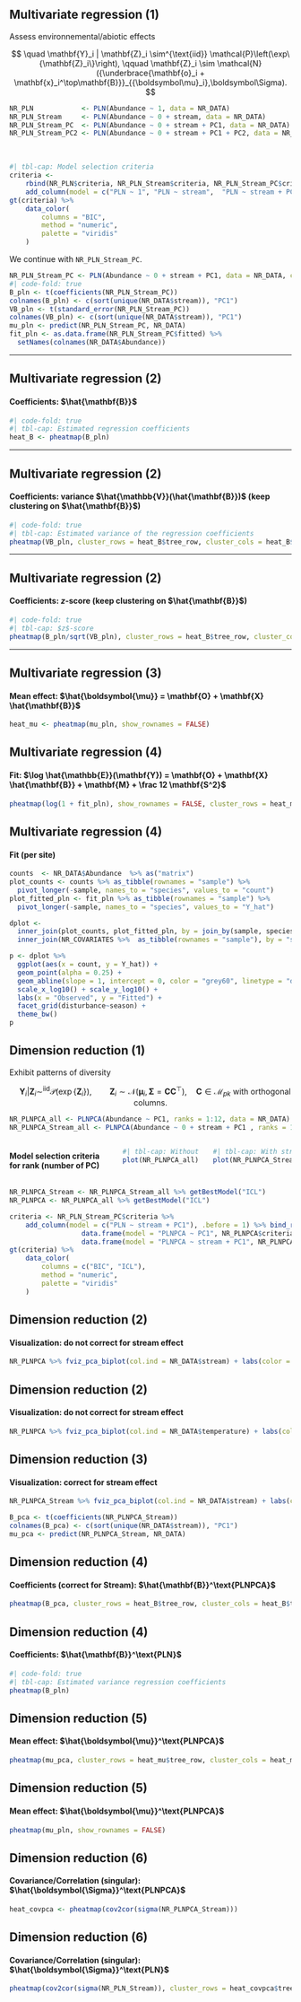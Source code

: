 ## Multivariate regression (1)

Assess environnemental/abiotic effects

$$
\quad \mathbf{Y}_i | \mathbf{Z}_i \sim^{\text{iid}} \mathcal{P}\left(\exp\{\mathbf{Z}_i\}\right), \qquad \mathbf{Z}_i \sim \mathcal{N}({\underbrace{\mathbf{o}_i + \mathbf{x}_i^\top\mathbf{B}}}_{{\boldsymbol\mu}_i},\boldsymbol\Sigma).
$$

```r
NR_PLN            <- PLN(Abundance ~ 1, data = NR_DATA)
NR_PLN_Stream     <- PLN(Abundance ~ 0 + stream, data = NR_DATA)
NR_PLN_Stream_PC  <- PLN(Abundance ~ 0 + stream + PC1, data = NR_DATA)
NR_PLN_Stream_PC2 <- PLN(Abundance ~ 0 + stream + PC1 + PC2, data = NR_DATA)
```

<br />

```r
#| tbl-cap: Model selection criteria
criteria <- 
    rbind(NR_PLN$criteria, NR_PLN_Stream$criteria, NR_PLN_Stream_PC$criteria, NR_PLN_Stream_PC2$criteria) %>% 
    add_column(model = c("PLN ~ 1", "PLN ~ stream",  "PLN ~ stream + PC1", "PLN ~ stream + PC1 + PC2"), .before = 1) 
gt(criteria) %>%
    data_color(
        columns = "BIC",
        method = "numeric",
        palette = "viridis"
    )
```

We continue with `NR_PLN_Stream_PC`.

```r
NR_PLN_Stream_PC <- PLN(Abundance ~ 0 + stream + PC1, data = NR_DATA, control = PLN_param(config_post = list(sandwich_var=TRUE)))
#| code-fold: true
B_pln <- t(coefficients(NR_PLN_Stream_PC))
colnames(B_pln) <- c(sort(unique(NR_DATA$stream)), "PC1")
VB_pln <- t(standard_error(NR_PLN_Stream_PC))
colnames(VB_pln) <- c(sort(unique(NR_DATA$stream)), "PC1")
mu_pln <- predict(NR_PLN_Stream_PC, NR_DATA)
fit_pln <- as.data.frame(NR_PLN_Stream_PC$fitted) %>% 
  setNames(colnames(NR_DATA$Abundance))

```

---

## Multivariate regression (2)

#### Coefficients: $\hat{\mathbf{B}}$

```r
#| code-fold: true
#| tbl-cap: Estimated regression coefficients
heat_B <- pheatmap(B_pln)
```

---

## Multivariate regression (2)

#### Coefficients: variance $\hat{\mathbb{V}}(\hat{\mathbf{B}})$ (keep clustering on $\hat{\mathbf{B}}$)

```r
#| code-fold: true
#| tbl-cap: Estimated variance of the regression coefficients
pheatmap(VB_pln, cluster_rows = heat_B$tree_row, cluster_cols = heat_B$tree_col)
```

---

## Multivariate regression (2)

#### Coefficients: $z$-score (keep clustering on $\hat{\mathbf{B}}$)

```r
#| code-fold: true
#| tbl-cap: $z$-score
pheatmap(B_pln/sqrt(VB_pln), cluster_rows = heat_B$tree_row, cluster_cols = heat_B$tree_col)
```

---

## Multivariate regression (3)

#### Mean effect: $\hat{\boldsymbol{\mu}} = \mathbf{O} + \mathbf{X} \hat{\mathbf{B}}$

```r
heat_mu <- pheatmap(mu_pln, show_rownames = FALSE)
```


## Multivariate regression (4)

#### Fit: $\log \hat{\mathbb{E}}(\mathbf{Y}) = \mathbf{O} + \mathbf{X} \hat{\mathbf{B}} + \mathbf{M} + \frac 12 \mathbf{S^2}$

```r
pheatmap(log(1 + fit_pln), show_rownames = FALSE, cluster_rows = heat_mu$tree_row, cluster_cols = heat_mu$tree_col)
```

## Multivariate regression (4)

#### Fit (per site)

```r
counts  <- NR_DATA$Abundance  %>% as("matrix")
plot_counts <- counts %>% as_tibble(rownames = "sample") %>% 
  pivot_longer(-sample, names_to = "species", values_to = "count")
plot_fitted_pln <- fit_pln %>% as_tibble(rownames = "sample") %>% 
  pivot_longer(-sample, names_to = "species", values_to = "Y_hat") 

dplot <-
  inner_join(plot_counts, plot_fitted_pln, by = join_by(sample, species)) %>%  
  inner_join(NR_COVARIATES %>%  as_tibble(rownames = "sample"), by = "sample")

p <- dplot %>% 
  ggplot(aes(x = count, y = Y_hat)) + 
  geom_point(alpha = 0.25) +
  geom_abline(slope = 1, intercept = 0, color = "grey60", linetype = "dashed") + 
  scale_x_log10() + scale_y_log10() + 
  labs(x = "Observed", y = "Fitted") + 
  facet_grid(disturbance~season) + 
  theme_bw()
p
```

## Dimension reduction (1)

Exhibit patterns of diversity

$$\quad \mathbf{Y}_i | \mathbf{Z}_i \sim^{\text{iid}} \mathcal{P}\left(\exp\{\mathbf{Z}_i\}\right), \qquad \mathbf{Z}_i \sim \mathcal{N}({\boldsymbol\mu}_i, \boldsymbol\Sigma = \mathbf{C}\mathbf{C}^\top), \quad \mathbf{C} \in \mathcal{M}_{pk} \text{ with orthogonal columns}.$$

```r
NR_PLNPCA_all <- PLNPCA(Abundance ~ PC1, ranks = 1:12, data = NR_DATA)
NR_PLNPCA_Stream_all <- PLNPCA(Abundance ~ 0 + stream + PC1 , ranks = 1:10, data = NR_DATA)
```

:::: {.columns}

#### Model selection criteria for rank (number of PC)

::: {.column width="50%"}
```r
#| tbl-cap: Without stream effect
plot(NR_PLNPCA_all)
```
::: 

::: {.column width="50%"}
```r
#| tbl-cap: With stream effect
plot(NR_PLNPCA_Stream_all)
```
:::

::::

```r
NR_PLNPCA_Stream <- NR_PLNPCA_Stream_all %>% getBestModel("ICL") 
NR_PLNPCA <- NR_PLNPCA_all %>% getBestModel("ICL")
```

```r
criteria <- NR_PLN_Stream_PC$criteria %>% 
    add_column(model = c("PLN ~ stream + PC1"), .before = 1) %>% bind_rows( 
                  data.frame(model = "PLNPCA ~ PC1", NR_PLNPCA$criteria),
                  data.frame(model = "PLNPCA ~ stream + PC1", NR_PLNPCA_Stream$criteria))
gt(criteria) %>%
    data_color(
        columns = c("BIC", "ICL"),
        method = "numeric",
        palette = "viridis"
    )
```

## Dimension reduction (2)

#### Visualization: do not correct for stream effect

```r
NR_PLNPCA %>% fviz_pca_biplot(col.ind = NR_DATA$stream) + labs(color = "Stream", shape = "Stream") + scale_color_viridis_d()
```

## Dimension reduction (2)

#### Visualization: do not correct for stream effect

```r
NR_PLNPCA %>% fviz_pca_biplot(col.ind = NR_DATA$temperature) + labs(color = "Temp.") + scale_color_viridis_c()
```

## Dimension reduction (3)

#### Visualization: correct for stream effect

```r
NR_PLNPCA_Stream %>% fviz_pca_biplot(col.ind = NR_DATA$stream) + labs(color = "Stream", shape = "Stream") + scale_color_viridis_d()
```

```r
B_pca <- t(coefficients(NR_PLNPCA_Stream))
colnames(B_pca) <- c(sort(unique(NR_DATA$stream)), "PC1")
mu_pca <- predict(NR_PLNPCA_Stream, NR_DATA)
```

## Dimension reduction (4)

#### Coefficients (correct for Stream): $\hat{\mathbf{B}}^\text{PLNPCA}$

```r
pheatmap(B_pca, cluster_rows = heat_B$tree_row, cluster_cols = heat_B$tree_col)
```

## Dimension reduction (4)

#### Coefficients: $\hat{\mathbf{B}}^\text{PLN}$ 

```r
#| code-fold: true
#| tbl-cap: Estimated variance regression coefficients
pheatmap(B_pln)
```

## Dimension reduction (5)

#### Mean effect: $\hat{\boldsymbol{\mu}}^\text{PLNPCA}$

```r
pheatmap(mu_pca, cluster_rows = heat_mu$tree_row, cluster_cols = heat_mu$tree_col, show_rownames = FALSE)
```

## Dimension reduction (5)

#### Mean effect: $\hat{\boldsymbol{\mu}}^\text{PLNPCA}$

```r
pheatmap(mu_pln, show_rownames = FALSE)
```

## Dimension reduction (6)

#### Covariance/Correlation (singular): $\hat{\boldsymbol{\Sigma}}^\text{PLNPCA}$

```r
heat_covpca <- pheatmap(cov2cor(sigma(NR_PLNPCA_Stream)))
```

## Dimension reduction (6)

#### Covariance/Correlation (singular): $\hat{\boldsymbol{\Sigma}}^\text{PLN}$

```r
pheatmap(cov2cor(sigma(NR_PLN_Stream)), cluster_rows = heat_covpca$tree_row, cluster_cols = heat_covpca$tree_col)
```


